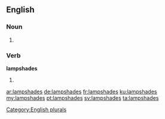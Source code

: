 ==English==

===Noun===
{{head|en}}

# {{plural of|lampshade}}

===Verb===
'''lampshades'''

# {{en-third-person singular of|lampshade}}

[[Category:English plurals]]

[[ar:lampshades]]
[[de:lampshades]]
[[fr:lampshades]]
[[ku:lampshades]]
[[my:lampshades]]
[[pt:lampshades]]
[[sv:lampshades]]
[[ta:lampshades]]
